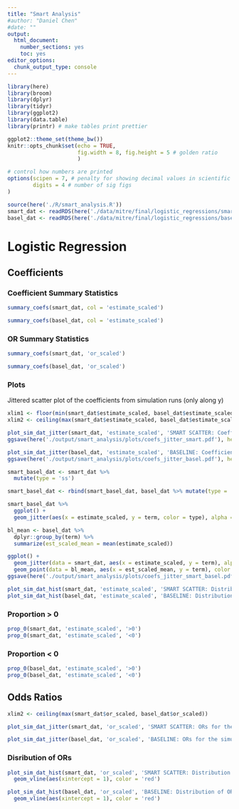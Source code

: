 ```yaml
---
title: "Smart Analysis"
#author: "Daniel Chen"
#date: ""
output: 
  html_document: 
    number_sections: yes
    toc: yes
editor_options: 
  chunk_output_type: console
---
```


```r
library(here)
library(broom)
library(dplyr)
library(tidyr)
library(ggplot2)
library(data.table)
library(printr) # make tables print prettier

ggplot2::theme_set(theme_bw())
knitr::opts_chunk$set(echo = TRUE,
                      fig.width = 8, fig.height = 5 # golden ratio
                      )

# control how numbers are printed
options(scipen = 7, # penalty for showing decimal values in scientific notation (999 to disable)
        digits = 4 # number of sig figs
)

source(here('./R/smart_analysis.R'))
smart_dat <- readRDS(here('./data/mitre/final/logistic_regressions/smart_data_coefs.RDS'))
basel_dat <- readRDS(here('./data/mitre/final/logistic_regressions/basel_data_coefs.RDS'))
```

# Logistic Regression

## Coefficients

### Coefficient Summary Statistics

```r
summary_coefs(smart_dat, col = 'estimate_scaled')
```

```r
summary_coefs(basel_dat, col = 'estimate_scaled')
```

### OR Summary Statistics

```r
summary_coefs(smart_dat, 'or_scaled')
```

```r
summary_coefs(basel_dat, 'or_scaled')
```

### Plots

Jittered scatter plot of the coefficients from simulation runs (only along y)

```r
xlim1 <- floor(min(smart_dat$estimate_scaled, basel_dat$estimate_scaled))
xlim2 <- ceiling(max(smart_dat$estimate_scaled, basel_dat$estimate_scaled))

plot_sim_dat_jitter(smart_dat, 'estimate_scaled', 'SMART SCATTER: Coefficients for the Sumulation Runs', xlim = c(xlim1, xlim2))
ggsave(here('./output/smart_analysis/plots/coefs_jitter_smart.pdf'), height = 5, width = 8, dpi = 300)

plot_sim_dat_jitter(basel_dat, 'estimate_scaled', 'BASELINE: Coefficients for the Sumulation Runs', xlim = c(xlim1, xlim2))
ggsave(here('./output/smart_analysis/plots/coefs_jitter_basel.pdf'), height = 5, width = 8, dpi = 300)
```

```r
smart_basel_dat <- smart_dat %>%
  mutate(type = 'ss')

smart_basel_dat <- rbind(smart_basel_dat, basel_dat %>% mutate(type = 'bl'))

smart_basel_dat %>%
  ggplot() +
  geom_jitter(aes(x = estimate_scaled, y = term, color = type), alpha = .05)
```

```r
bl_mean <- basel_dat %>%
  dplyr::group_by(term) %>%
  summarize(est_scaled_mean = mean(estimate_scaled))
```


```r
ggplot() +
  geom_jitter(data = smart_dat, aes(x = estimate_scaled, y = term), alpha = .1, width = 0) +
  geom_point(data = bl_mean, aes(x = est_scaled_mean, y = term), color = 'red', size = 5)
ggsave(here('./output/smart_analysis/plots/coefs_jitter_smart_basel.pdf'), width = 5, height = 4, dpi = 300)
```



```r
plot_sim_dat_hist(smart_dat, 'estimate_scaled', 'SMART SCATTER: Distribution of simulated coefficients')
plot_sim_dat_hist(basel_dat, 'estimate_scaled', 'BASELINE: Distribution of simulated coefficients')
```

### Proportion > 0

```r
prop_0(smart_dat, 'estimate_scaled', '>0')
prop_0(smart_dat, 'estimate_scaled', '<0')
```


### Proportion < 0

```r
prop_0(basel_dat, 'estimate_scaled', '>0')
prop_0(basel_dat, 'estimate_scaled', '<0')
```

## Odds Ratios

```r
xlim2 <- ceiling(max(smart_dat$or_scaled, basel_dat$or_scaled))
```


```r
plot_sim_dat_jitter(smart_dat, 'or_scaled', 'SMART SCATTER: ORs for the simulation runs', xlim = c(0, xlim2), vline = 1)
```

```r
plot_sim_dat_jitter(basel_dat, 'or_scaled', 'BASELINE: ORs for the simulation runs', xlim = c(0, xlim2), vline = 1)
```

### Disribution of ORs

```r
plot_sim_dat_hist(smart_dat, 'or_scaled', 'SMART SCATTER: Distribution of ORs') +
  geom_vline(aes(xintercept = 1), color = 'red')

plot_sim_dat_hist(basel_dat, 'or_scaled', 'BASELINE: Distribution of ORs') +
  geom_vline(aes(xintercept = 1), color = 'red')
```